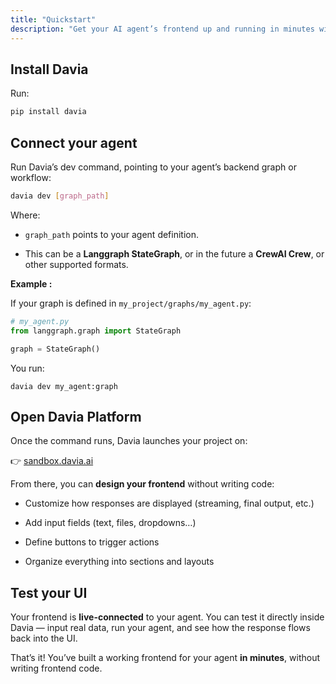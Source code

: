 ```yaml
---
title: "Quickstart"
description: "Get your AI agent’s frontend up and running in minutes with Davia."
---
```


## Install Davia

Run:

```bash
pip install davia
```

## Connect your agent

Run Davia’s dev command, pointing to your agent’s backend graph or workflow:

```bash
davia dev [graph_path]
```

Where:

* `graph_path` points to your agent definition.

* This can be a **Langgraph StateGraph**, or in the future a **CrewAI Crew**, or other supported formats.

**Example :**

If your graph is defined in `my_project/graphs/my_agent.py`:

```python
# my_agent.py
from langgraph.graph import StateGraph

graph = StateGraph()
```

You run:

```
davia dev my_agent:graph
```

## Open Davia Platform

Once the command runs, Davia launches your project on:

👉 [sandbox.davia.ai](https://sandbox.davia.ai)

From there, you can **design your frontend** without writing code:

* Customize how responses are displayed (streaming, final output, etc.)

* Add input fields (text, files, dropdowns…)

* Define buttons to trigger actions

* Organize everything into sections and layouts

## Test your UI

Your frontend is **live-connected** to your agent.
You can test it directly inside Davia — input real data, run your agent, and see how the response flows back into the UI.

That’s it!
You’ve built a working frontend for your agent **in minutes**, without writing frontend code.